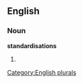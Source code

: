 
==English==

===Noun===
'''standardisations'''

# {{plural of|[[standardisation]]}}

[[Category:English plurals]]